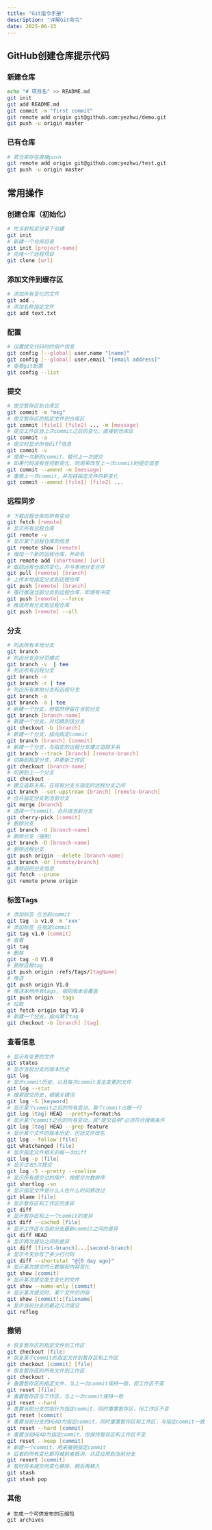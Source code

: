 ```yaml
---
title: "Git指令手册"
description: "详解Git命令"
date: 2025-06-23
---
```


## GitHub创建仓库提示代码
### 新建仓库
```bash title="新建仓库"
echo "# 项目名" >> README.md
git init
git add README.md
git commit -m "first commit"
git remote add origin git@github.com:yezhwi/demo.git
git push -u origin master
```

### 已有仓库
```bash title="已有仓库"
# 若仓库存在直接push
git remote add origin git@github.com:yezhwi/test.git
git push -u origin master
```

## 常用操作
### 创建仓库（初始化）
```bash title="创建仓库"
# 在当前指定目录下创建
git init
# 新建一个仓库目录
git init [project-name]
# 克隆一个远程项目
git clone [url]
```    

### 添加文件到缓存区
```bash title="添加文件到缓存区"
# 添加所有变化的文件
git add .
# 添加名称指定文件
git add text.txt
```

### 配置
```bash title="配置"
# 设置提交代码时的用户信息
git config [--global] user.name "[name]"
git config [--global] user.email "[email address]"
# 查看git配置
git config --list
```    
    
### 提交
```bash title="提交"
# 提交暂存区到仓库区
git commit -m "msg"
# 提交暂存区的指定文件到仓库区
git commit [file1] [file2] ... -m [message]
# 提交工作区自上次commit之后的变化，直接到仓库区
git commit -a
# 提交时显示所有diff信息
git commit -v
# 使用一次新的commit，替代上一次提交
# 如果代码没有任何新变化，则用来改写上一次commit的提交信息
git commit --amend -m [message]
# 重做上一次commit，并包括指定文件的新变化
git commit --amend [file1] [file2] ...
```

### 远程同步
```bash title="远程同步"
# 下载远程仓库的所有变动
git fetch [remote]
# 显示所有远程仓库
git remote -v
# 显示某个远程仓库的信息
git remote show [remote]
# 增加一个新的远程仓库，并命名
git remote add [shortname] [url]
# 取回远程仓库的变化，并与本地分支合并
git pull [remote] [branch]
# 上传本地指定分支到远程仓库
git push [remote] [branch]
# 强行推送当前分支到远程仓库，即使有冲突
git push [remote] --force
# 推送所有分支到远程仓库
git push [remote] --all
```
    
### 分支
```bash title="分支"
# 列出所有本地分支
git branch
# 列出分支非分页模式
git branch -v  | tee
# 列出所有远程分支
git branch -r
git branch -r | tee
# 列出所有本地分支和远程分支
git branch -a
git branch -a | tee
# 新建一个分支，但依然停留在当前分支
git branch [branch-name]
# 新建一个分支，并切换到该分支
git checkout -b [branch]
# 新建一个分支，指向指定commit
git branch [branch] [commit]
# 新建一个分支，与指定的远程分支建立追踪关系
git branch --track [branch] [remote-branch]
# 切换到指定分支，并更新工作区
git checkout [branch-name]
# 切换到上一个分支
git checkout -
# 建立追踪关系，在现有分支与指定的远程分支之间
git branch --set-upstream [branch] [remote-branch]
# 合并指定分支到当前分支
git merge [branch]
# 选择一个commit，合并进当前分支
git cherry-pick [commit]
# 删除分支
git branch -d [branch-name]
# 删除分支（强制）
git branch -D [branch-name]
# 删除远程分支
git push origin --delete [branch-name]
git branch -dr [remote/branch]
# 清除旧的分支信息
git fetch --prune
git remote prune origin
```

### 标签Tags
```bash title="标签"
# 添加标签 在当前commit
git tag -a v1.0 -m 'xxx' 
# 添加标签 在指定commit
git tag v1.0 [commit]
# 查看
git tag
# 删除
git tag -d V1.0
# 删除远程tag
git push origin :refs/tags/[tagName]
# 推送
git push origin V1.0
# 推送本地所有tags, 相同版本会覆盖
git push origin --tags
# 拉取
git fetch origin tag V1.0
# 新建一个分支，指向某个tag
git checkout -b [branch] [tag]
```

### 查看信息
```zsh title="查看信息"
# 显示有变更的文件
git status
# 显示当前分支的版本历史
git log
# 显示commit历史，以及每次commit发生变更的文件
git log --stat
# 搜索提交历史，根据关键词
git log -S [keyword]
# 显示某个commit之后的所有变动，每个commit占据一行
git log [tag] HEAD --pretty=format:%s
# 显示某个commit之后的所有变动，其"提交说明"必须符合搜索条件
git log [tag] HEAD --grep feature
# 显示某个文件的版本历史，包括文件改名
git log --follow [file]
git whatchanged [file]
# 显示指定文件相关的每一次diff
git log -p [file]
# 显示过去5次提交
git log -5 --pretty --oneline
# 显示所有提交过的用户，按提交次数排序
git shortlog -sn
# 显示指定文件是什么人在什么时间修改过
git blame [file]
# 显示暂存区和工作区的差异
git diff
# 显示暂存区和上一个commit的差异
git diff --cached [file]
# 显示工作区与当前分支最新commit之间的差异
git diff HEAD
# 显示两次提交之间的差异
git diff [first-branch]...[second-branch]
# 显示今天你写了多少行代码
git diff --shortstat "@{0 day ago}"
# 显示某次提交的元数据和内容变化
git show [commit]
# 显示某次提交发生变化的文件
git show --name-only [commit]
# 显示某次提交时，某个文件的内容
git show [commit]:[filename]
# 显示当前分支的最近几次提交
git reflog
```    
### 撤销
```zsh title="撤销"
# 恢复暂存区的指定文件到工作区
git checkout [file]
# 恢复某个commit的指定文件到暂存区和工作区
git checkout [commit] [file]
# 恢复暂存区的所有文件到工作区
git checkout .
# 重置暂存区的指定文件，与上一次commit保持一致，但工作区不变
git reset [file]
# 重置暂存区与工作区，与上一次commit保持一致
git reset --hard
# 重置当前分支的指针为指定commit，同时重置暂存区，但工作区不变
git reset [commit]
# 重置当前分支的HEAD为指定commit，同时重置暂存区和工作区，与指定commit一致
git reset --hard [commit]
# 重置当前HEAD为指定commit，但保持暂存区和工作区不变
git reset --keep [commit]
# 新建一个commit，用来撤销指定commit
# 后者的所有变化都将被前者抵消，并且应用到当前分支
git revert [commit]
# 暂时将未提交的变化移除，稍后再移入
git stash
git stash pop
```    
### 其他
```shell title="其他"
# 生成一个可供发布的压缩包
git archives
```